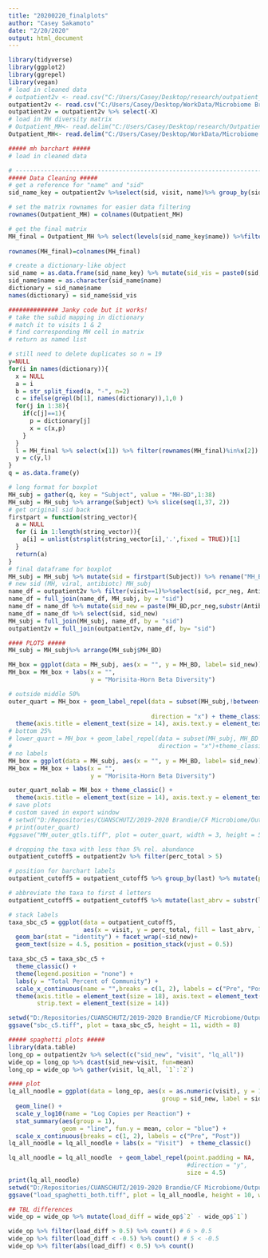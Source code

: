 ---
title: "20200220_finalplots"
author: "Casey Sakamoto"
date: "2/20/2020"
output: html_document
---
```{r setup}
library(tidyverse)
library(ggplot2)
library(ggrepel)
library(vegan)
# load in cleaned data
# outpatient2v <- read.csv("C:/Users/Casey/Desktop/research/outpatient_2vis.csv") #laptop
outpatient2v <- read.csv("C:/Users/Casey/Desktop/WorkData/Microbiome Brandie 2019-2020/outpatient_2vis.csv") #desktop
outpatient2v = outpatient2v %>% select(-X)
# load in MH diversity matrix
# Outpatient_MH<- read.delim("C:/Users/Casey/Desktop/research/OutpatientAbx_Morisita-Horn_Morisita-Horn.txt") #laptop
Outpatient_MH<- read.delim("C:/Users/Casey/Desktop/WorkData/Microbiome Brandie 2019-2020/OutpatientAbx_Morisita-Horn_Morisita-Horn.txt") #desktop
```

```{r data clean}
##### mh barchart #####
# load in cleaned data

# -------------------------------------------------------------------------
##### Data Cleaning #####
# get a reference for "name" and "sid"
sid_name_key = outpatient2v %>%select(sid, visit, name)%>% group_by(sid) %>% distinct()

# set the matrix rownames for easier data filtering
rownames(Outpatient_MH) = colnames(Outpatient_MH)

# get the final matrix
MH_final = Outpatient_MH %>% select(levels(sid_name_key$name)) %>%filter(rownames(Outpatient_MH)
                                                                         %in% levels(sid_name_key$name))
rownames(MH_final)=colnames(MH_final)

# create a dictionary-like object
sid_name = as.data.frame(sid_name_key) %>% mutate(sid_vis = paste0(sid,"-",visit)) %>% mutate(sid=NULL, visit=NULL)
sid_name$name = as.character(sid_name$name)
dictionary = sid_name$name
names(dictionary) = sid_name$sid_vis

############## Janky code but it works! 
# take the subid mapping in dictionary
# match it to visits 1 & 2
# find corresponding MH cell in matrix
# return as named list

# still need to delete duplicates so n = 19
y=NULL
for(i in names(dictionary)){
  x = NULL
  a = i
  b = str_split_fixed(a, "-", n=2)
  c = ifelse(grepl(b[1], names(dictionary)),1,0 )
  for(j in 1:38){
    if(c[j]==1){
      p = dictionary[j]
      x = c(x,p)
    } 
  }
  l = MH_final %>% select(x[1]) %>% filter(rownames(MH_final)%in%x[2])
  y = c(y,l)
}
q = as.data.frame(y)

# long format for boxplot
MH_subj = gather(q, key = "Subject", value = "MH-BD",1:38)
MH_subj = MH_subj %>% arrange(Subject) %>% slice(seq(1,37, 2)) 
# get original sid back
firstpart = function(string_vector){
  a = NULL
  for (i in 1:length(string_vector)){
    a[i] = unlist(strsplit(string_vector[i],'.',fixed = TRUE))[1]
  }
  return(a)
}
# final dataframe for boxplot
MH_subj = MH_subj %>% mutate(sid = firstpart(Subject)) %>% rename("MH_BD"=`MH-BD`)%>% select(sid,MH_BD)
# new sid (MH, viral, antibiotc) MH_subj
name_df = outpatient2v %>% filter(visit==1)%>%select(sid, pcr_neg, Antibiotic_class) %>% unique.data.frame()
name_df = full_join(name_df, MH_subj, by = "sid")
name_df = name_df %>% mutate(sid_new = paste(MH_BD,pcr_neg,substr(Antibiotic_class,1,1),sep = "_"))
name_df = name_df %>% select(sid, sid_new)
MH_subj = full_join(MH_subj, name_df, by = "sid")
outpatient2v = full_join(outpatient2v, name_df, by= "sid")

```

```{r boxplot}
#### PLOTS #####
MH_subj = MH_subj%>% arrange(MH_subj$MH_BD)

MH_box = ggplot(data = MH_subj, aes(x = "", y = MH_BD, label= sid_new)) + geom_boxplot(outlier.shape = NA, position = position_dodge(width = 0.5)) + geom_point()
MH_box = MH_box + labs(x = "", 
                       y = "Morisita-Horn Beta Diversity")

# outside middle 50%
outer_quart = MH_box + geom_label_repel(data = subset(MH_subj,!between(MH_BD,quantile(MH_BD,.25),
                                                                       quantile(MH_BD, .75))),
                                        direction = "x") + theme_classic() + 
  theme(axis.title = element_text(size = 14), axis.text.y = element_text(size = 10))
# bottom 25%
# lower_quart = MH_box + geom_label_repel(data = subset(MH_subj, MH_BD < quantile(MH_BD, .25)),
#                                         direction = "x")+theme_classic()
# no labels
MH_box = ggplot(data = MH_subj, aes(x = "", y = MH_BD, label= sid_new)) + geom_boxplot(outlier.shape = NA, position = position_dodge(width = 0.5)) + geom_point()
MH_box = MH_box + labs(x = "", 
                       y = "Morisita-Horn Beta Diversity")

outer_quart_nolab = MH_box + theme_classic() + 
  theme(axis.title = element_text(size = 14), axis.text.y = element_text(size = 10))
# save plots
# custom saved in export window
# setwd("D:/Repositories/CUANSCHUTZ/2019-2020 Brandie/CF Microbiome/Output")
# print(outer_quart)
#ggsave("MH_outer_qtls.tiff", plot = outer_quart, width = 3, height = 5)
```

```{r stacked barcharts}
# dropping the taxa with less than 5% rel. abundance
outpatient_cutoff5 = outpatient2v %>% filter(perc_total > 5)

# position for barchart labels
outpatient_cutoff5 = outpatient_cutoff5 %>% group_by(last) %>% mutate(pos = cumsum(perc_total) - (0.5)* perc_total)

# abbreviate the taxa to first 4 letters
outpatient_cutoff5 = outpatient_cutoff5 %>% mutate(last_abrv = substr(last, 1, 4))

# stack labels
taxa_sbc_c5 = ggplot(data = outpatient_cutoff5,
                     aes(x = visit, y = perc_total, fill = last_abrv, label = last_abrv)) + 
  geom_bar(stat = "identity") + facet_wrap(~sid_new)+
  geom_text(size = 4.5, position = position_stack(vjust = 0.5)) 

taxa_sbc_c5 = taxa_sbc_c5 +
  theme_classic() +
  theme(legend.position = "none") +
  labs(y = "Total Percent of Community") + 
  scale_x_continuous(name = "",breaks = c(1, 2), labels = c("Pre", "Post")) + 
  theme(axis.title = element_text(size = 18), axis.text = element_text(size = 14), 
        strip.text = element_text(size = 14))

setwd("D:/Repositories/CUANSCHUTZ/2019-2020 Brandie/CF Microbiome/Output")
ggsave("sbc_c5.tiff", plot = taxa_sbc_c5, height = 11, width = 8)
```

```{r spaghetti plots}
##### spaghetti plots #####
library(data.table)
long_op = outpatient2v %>% select(c("sid_new", "visit", "lq_all"))
wide_op = long_op %>% dcast(sid_new~visit, fun=mean) 
long_op = wide_op %>% gather(visit, lq_all, `1`:`2`)

#### plot
lq_all_noodle = ggplot(data = long_op, aes(x = as.numeric(visit), y = 10^(lq_all),
                                           group = sid_new, label = sid_new)) +
  geom_line() + 
  scale_y_log10(name = "Log Copies per Reaction") +
  stat_summary(aes(group = 1),
               geom = "line", fun.y = mean, color = "blue") +
  scale_x_continuous(breaks = c(1, 2), labels = c("Pre", "Post"))
lq_all_noodle = lq_all_noodle + labs(x = "Visit")  + theme_classic()

lq_all_noodle = lq_all_noodle  + geom_label_repel(point.padding = NA,
                                                  #direction = "y",
                                                  size = 4.5)
print(lq_all_noodle)
setwd("D:/Repositories/CUANSCHUTZ/2019-2020 Brandie/CF Microbiome/Output")
ggsave("load_spaghetti_both.tiff", plot = lq_all_noodle, height = 10, width = 8)

## TBL differences
wide_op = wide_op %>% mutate(load_diff = wide_op$`2` - wide_op$`1`)

wide_op %>% filter(load_diff > 0.5) %>% count() # 6 > 0.5
wide_op %>% filter(load_diff < -0.5) %>% count() # 5 < -0.5
wide_op %>% filter(abs(load_diff) < 0.5) %>% count()
```


